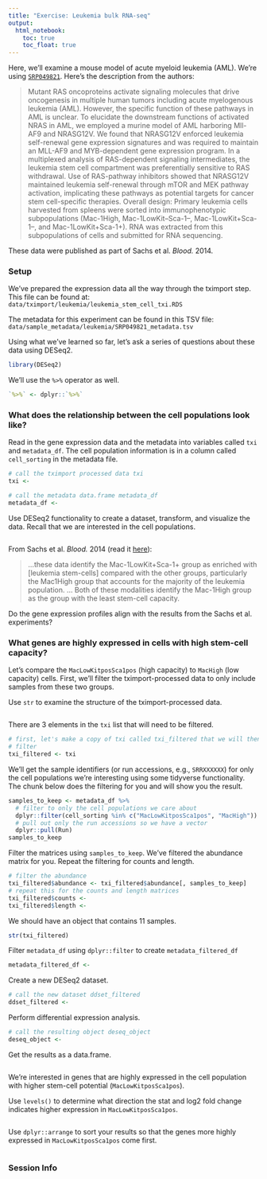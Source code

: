 ```yaml
---
title: "Exercise: Leukemia bulk RNA-seq"
output:   
  html_notebook: 
    toc: true
    toc_float: true
---
```


Here, we'll examine a mouse model of acute myeloid leukemia (AML).
We're using [`SRP049821`](https://www.ebi.ac.uk/ena/data/view/PRJNA267255).
Here's the description from the authors:

> Mutant RAS oncoproteins activate signaling molecules that drive oncogenesis in multiple human tumors including acute myelogenous leukemia (AML). However, the specific function of these pathways in AML is unclear. To elucidate the downstream functions of activated NRAS in AML, we employed a murine model of AML harboring Mll-AF9 and NRASG12V. We found that NRASG12V enforced leukemia self-renewal gene expression signatures and was required to maintain an MLL-AF9 and MYB-dependent gene expression program. In a multiplexed analysis of RAS-dependent signaling intermediates, the leukemia stem cell compartment was preferentially sensitive to RAS withdrawal. Use of RAS-pathway inhibitors showed that NRASG12V maintained leukemia self-renewal through mTOR and MEK pathway activation, implicating these pathways as potential targets for cancer stem cell-specific therapies. Overall design: Primary leukemia cells harvested from spleens were sorted into immunophenotypic subpopulations (Mac-1High, Mac-1LowKit–Sca-1–, Mac-1LowKit+Sca-1–, and Mac-1LowKit+Sca-1+). RNA was extracted from this subpopulations of cells and submitted for RNA sequencing.

These data were published as part of Sachs et al. _Blood._ 2014.

### Setup 

We've prepared the expression data all the way through the tximport step.
This file can be found at: `data/tximport/leukemia/leukemia_stem_cell_txi.RDS`

The metadata for this experiment can be found in this TSV file: `data/sample_metadata/leukemia/SRP049821_metadata.tsv`

Using what we've learned so far, let's ask a series of questions about these
data using DESeq2.

```r
library(DESeq2)
```

We'll use the `%>%` operator as well.

```r
`%>%` <- dplyr::`%>%`
```

### What does the relationship between the cell populations look like?

Read in the gene expression data and the metadata into variables called
`txi` and `metadata_df`.
The cell population information is in a column called `cell_sorting` in the
metadata file.

```r
# call the tximport processed data txi
txi <- 
```

```r
# call the metadata data.frame metadata_df
metadata_df <- 
```

Use DESeq2 functionality to create a dataset, transform, and visualize the data.
Recall that we are interested in the cell populations.

```r

```

From Sachs et al. _Blood._ 2014 (read it [here](https://www.ncbi.nlm.nih.gov/pmc/articles/PMC4239336/)):

> ...these data identify the Mac-1LowKit+Sca-1+ group as enriched with [leukemia stem-cells] compared with the other groups, particularly the Mac1High group that accounts for the majority of the leukemia population.
...
Both of these modalities identify the Mac-1High group as the group with the least stem-cell capacity.

Do the gene expression profiles align with the results from the Sachs et al. 
experiments?

### What genes are highly expressed in cells with high stem-cell capacity?

Let's compare the `MacLowKitposSca1pos` (high capacity) to `MacHigh` (low 
capacity) cells.
First, we'll filter the tximport-processed data to only include samples
from these two groups.

Use `str` to examine the structure of the tximport-processed data.

```r

```

There are 3 elements in the `txi` list that will need to be filtered.

```r
# first, let's make a copy of txi called txi_filtered that we will then
# filter
txi_filtered <- txi
```

We'll get the sample identifiers (or run accessions, e.g., `SRRXXXXXX`) for
only the cell populations we're interesting using some tidyverse functionality.
The chunk below does the filtering for you and will show you the result.

```r
samples_to_keep <- metadata_df %>%
  # filter to only the cell populations we care about
  dplyr::filter(cell_sorting %in% c("MacLowKitposSca1pos", "MacHigh")) %>%
  # pull out only the run accessions so we have a vector
  dplyr::pull(Run)
samples_to_keep
```

Filter the matrices using `samples_to_keep`.
We've filtered the abundance matrix for you.
Repeat the filtering for counts and length.

```r
# filter the abundance
txi_filtered$abundance <- txi_filtered$abundance[, samples_to_keep]
# repeat this for the counts and length matrices
txi_filtered$counts <-
txi_filtered$length <- 
```

We should have an object that contains 11 samples.

```r
str(txi_filtered)
```

Filter `metadata_df` using `dplyr::filter` to create `metadata_filtered_df`

```r
metadata_filtered_df <-
```

Create a new DESeq2 dataset.

```r
# call the new dataset ddset_filtered
ddset_filtered <- 
```

Perform differential expression analysis.

```r
# call the resulting object deseq_object
deseq_object <- 
```

Get the results as a data.frame.

```r

```

We're interested in genes that are highly expressed in the cell population
with higher stem-cell potential (`MacLowKitposSca1pos`).

Use `levels()` to determine what direction the stat and log2 fold change 
indicates higher expression in `MacLowKitposSca1pos`. 

```r

```

Use `dplyr::arrange` to sort your results so that the genes more highly 
expressed in `MacLowKitposSca1pos` come first.

```r

```

### Session Info

```r

```

